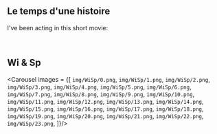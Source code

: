 
## Le temps d'une histoire

I've been acting in this short movie:

<YoutubeVideo url = "https://www.youtube.com/embed/ks2TZxxF9tc"/>
<br/>

## Wi & Sp

<Carousel images = {[
    `img/WiSp/0.png`,
    `img/WiSp/1.png`,
    `img/WiSp/2.png`,
    `img/WiSp/3.png`,
    `img/WiSp/4.png`,
    `img/WiSp/5.png`,
    `img/WiSp/6.png`,
    `img/WiSp/7.png`,
    `img/WiSp/8.png`,
    `img/WiSp/9.png`,
    `img/WiSp/10.png`,
    `img/WiSp/11.png`,
    `img/WiSp/12.png`,
    `img/WiSp/13.png`,
    `img/WiSp/14.png`,
    `img/WiSp/15.png`,
    `img/WiSp/16.png`,
    `img/WiSp/17.png`,
    `img/WiSp/18.png`,
    `img/WiSp/19.png`,
    `img/WiSp/20.png`,
    `img/WiSp/21.png`,
    `img/WiSp/22.png`,
    `img/WiSp/23.png`,
]}/>